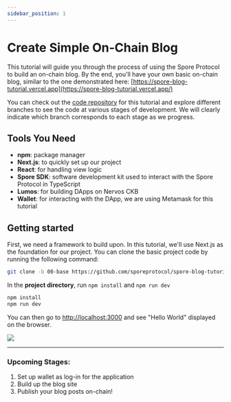 ```yaml
---
sidebar_position: 1
---
```


# Create Simple On-Chain Blog

This tutorial will guide you through the process of using the Spore Protocol to build an on-chain blog. By the end, you'll have your own basic on-chain blog, similar to the one demonstrated here: [https://spore-blog-tutorial.vercel.app](https://spore-blog-tutorial.vercel.app/)

You can check out the [code repository](https://github.com/sporeprotocol/spore-blog-tutorial) for this tutorial and explore different branches to see the code at various stages of development. We will clearly indicate which branch corresponds to each stage as we progress.

## Tools You Need

- **npm**: package manager
- **Next.js**: to quickly set up our project
- **React**: for handling view logic
- **Spore SDK**: software development kit used to interact with the Spore Protocol in TypeScript
- **Lumos**: for building DApps on Nervos CKB
- **Wallet**: for interacting with the DApp, we are using Metamask for this tutorial

## Getting started

First, we need a framework to build upon. In this tutorial, we'll use Next.js as the foundation for our project. You can clone the basic project code by running the following command:

```bash
git clone -b 00-base https://github.com/sporeprotocol/spore-blog-tutorial.git
```

In the **project directory**, run `npm install` and `npm run dev`

```bash
npm install
npm run dev
```

You can then go to [http://localhost:3000](http://localhost:3000/) and see "Hello World" displayed on the browser.

![](https://github.com/sporeprotocol/spore-docs/assets/9718515/c2da8b98-8136-46c3-922d-273bc332b48c)

---
### Upcoming Stages:

1. Set up wallet as log-in for the application
2. Build up the blog site
3. Publish your blog posts on-chain!
